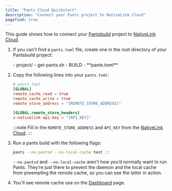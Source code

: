 ```yaml
---
title: "Pants Cloud Quickstart"
description: "Connect your Pants project to NativeLink Cloud"
pagefind: true
---
```


This guide shows how to connect your [Pantsbuild](https://www.pantsbuild.org/)
project to [NativeLink Cloud](https://app.nativelink.com).


<Steps>

1. If you can't find a `pants.toml` file, create one in the root directory of
   your Pantsbuild project:

   <FileTree>
   - project/
       - get-pants.sh
       - BUILD
       - **pants.toml**
   </FileTree>

2. Copy the following lines into your `pants.toml`:

    ```toml
    # pants.toml
    [GLOBAL]
    remote_cache_read = true
    remote_cache_write = true
    remote_store_address = "[REMOTE_STORE_ADDRESS]"

    [GLOBAL.remote_store_headers]
    x-nativelink-api-key = "[API_KEY]"
    ```

   :::note
   Fill in the `REMOTE_STORE_ADDRESS` and `API_KEY` from the [NativeLink Cloud](https://app.nativelink.com).
   :::

3. Run a pants build with the following flags:

   ```bash
   pants --no-pantsd --no-local-cache test ::
   ```

   `--no-pantsd` and `--no-local-cache` aren't how you’d normally want to run Pants. They’re just there to prevent the daemon and the local cache from preempting the remote cache, so you can see the latter in action.

4. You'll see remote cache use on the [Dashboard](https://app.nativelink.com)
   page.

</Steps>
